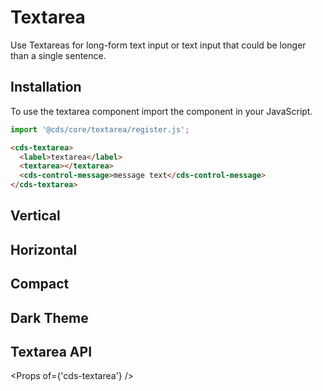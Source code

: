 
<Meta title="Forms/Textarea" />

# Textarea

Use Textareas for long-form text input or text input that could be longer than a single sentence.

## Installation

To use the textarea component import the component in your JavaScript.

```typescript
import '@cds/core/textarea/register.js';
```

```html
<cds-textarea>
  <label>textarea</label>
  <textarea></textarea>
  <cds-control-message>message text</cds-control-message>
</cds-textarea>
```

<Preview>
  <Story id="stories-textarea--textarea" />
</Preview>

## Vertical

<Preview>
  <Story id="stories-textarea--vertical" />
</Preview>

## Horizontal

<Preview>
  <Story id="stories-textarea--horizontal" />
</Preview>

## Compact

<Preview>
  <Story id="stories-textarea--compact" />
</Preview>

## Dark Theme

<Preview>
  <Story id="stories-textarea--dark-theme" />
</Preview>

## Textarea API

<Props of={'cds-textarea'} />
